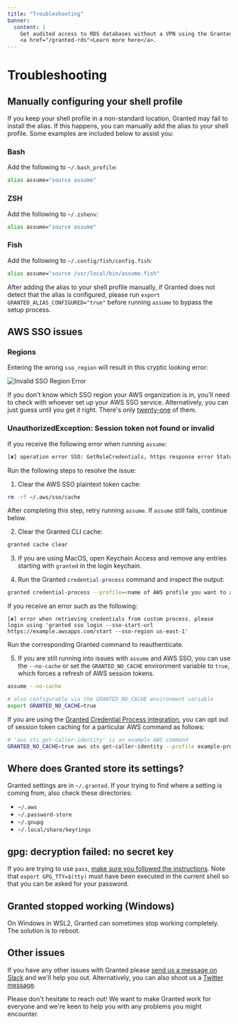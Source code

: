 ```yaml
---
title: "Troubleshooting"
banner:
  content: |
    Get audited access to RDS databases without a VPN using the Granted RDS Plugin.
    <a href="/granted-rds">Learn more here</a>.
---
```



# Troubleshooting

## Manually configuring your shell profile

If you keep your shell profile in a non-standard location, Granted may fail to install the alias. If this happens, you can manually add the alias to your shell profile. Some examples are included below to assist you:

### Bash

Add the following to `~/.bash_profile`:

```bash
alias assume="source assume"
```

### ZSH

Add the following to `~/.zshenv`:

```bash
alias assume="source assume"
```

### Fish

Add the following to `~/.config/fish/config.fish`:

```bash
alias assume="source /usr/local/bin/assume.fish"
```

<Aside>

After adding the alias to your shell profile manually, if Granted does not detect that the alias is configured, please run `export GRANTED_ALIAS_CONFIGURED="true"` before running `assume` to bypass the setup process.

</Aside>

## AWS SSO issues

### Regions

Entering the wrong `sso_region` will result in this cryptic looking error:

![Invalid SSO Region Error](./images/invalid-sso-region.png)

If you don't know which SSO region your AWS organization is in, you'll need to check with whoever set up your AWS SSO service. Alternatively, you can just guess until you get it right. There's only [twenty-one](https://docs.aws.amazon.com/general/latest/gr/sso.html) of them.

### UnauthorizedException: Session token not found or invalid

If you receive the following error when running `assume`:

```bash
[✘] operation error SSO: GetRoleCredentials, https response error StatusCode: 401, RequestID: 39287367-65d6-41bc-a01f-ebc34b65e5b4, UnauthorizedException: Session token not found or invalid
```

Run the following steps to resolve the issue:

1. Clear the AWS SSO plaintext token cache:
  ```bash
  rm -rf ~/.aws/sso/cache
  ```

  After completing this step, retry running `assume`. If `assume` still fails, continue below.

2. Clear the Granted CLI cache:
  ```bash
  granted cache clear
  ```

3. If you are using MacOS, open Keychain Access and remove any entries starting with `granted` in the login keychain.

4. Run the Granted `credential-process` command and inspect the output:
  ```bash
  granted credential-process --profile=<name of AWS profile you want to access>
  ```

  If you receive an error such as the following:
  ```
  [✘] error when retrieving credentials from custom process. please login using 'granted sso login --sso-start-url https://example.awsapps.com/start --sso-region us-east-1'
  ```

  Run the corresponding Granted command to reauthenticate.

5. If you are still running into issues with `assume` and AWS SSO, you can use the `--no-cache` or set the `GRANTED_NO_CACHE` environment variable to `true`, which forces a refresh of AWS session tokens.

```bash
assume --no-cache

# also configurable via the GRANTED_NO_CACHE environment variable
export GRANTED_NO_CACHE=true
```

If you are using the [Granted Credential Process integration](/granted/recipes/credential-process), you can opt out of session token caching for a particular AWS command as follows:

```bash
# 'aws sts get-caller-identity' is an example AWS command
GRANTED_NO_CACHE=true aws sts get-caller-identity --profile example-profile-using-granted-credential-process
```


## Where does Granted store its settings?

Granted settings are in `~/.granted`. If your trying to find where a setting is coming from, also check these directories:

- `~/.aws`
- `~/.password-store`
- `~/.gnupg`
- `~/.local/share/keyrings`

## gpg: decryption failed: no secret key

If you are trying to use `pass`, [make sure you followed the instructions](./recipes/pass.md). Note that `export GPG_TTY=$(tty)` must have been executed in the current shell so that you can be asked for your password.

## Granted stopped working (Windows)

On Windows in WSL2, Granted can sometimes stop working completely. The solution is to reboot.

## Other issues

If you have any other issues with Granted please [send us a message on Slack](https://join.slack.com/t/commonfatecommunity/shared_invite/zt-q4m96ypu-_gYlRWD3k5rIsaSsqP7QMg) and we'll help you out. Alternatively, you can also shoot us a [Twitter message](https://twitter.com/CommonFateTech).

Please don't hesitate to reach out! We want to make Granted work for everyone and we're keen to help you with any problems you might encounter.
